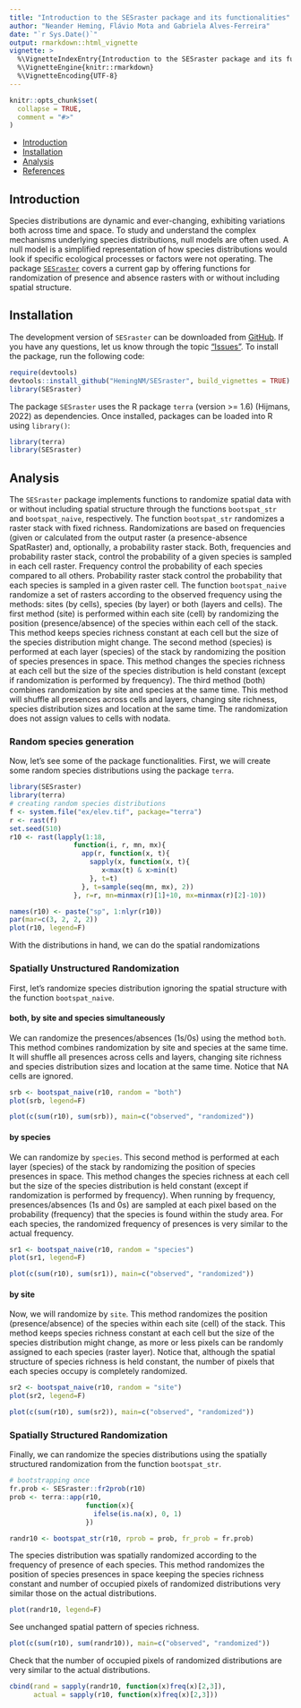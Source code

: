 ```yaml
---
title: "Introduction to the SESraster package and its functionalities"
author: "Neander Heming, Flávio Mota and Gabriela Alves-Ferreira"
date: "`r Sys.Date()`"
output: rmarkdown::html_vignette
vignette: >
  %\VignetteIndexEntry{Introduction to the SESraster package and its functionalities}
  %\VignetteEngine{knitr::rmarkdown}
  %\VignetteEncoding{UTF-8}
---
```


```r
knitr::opts_chunk$set(
  collapse = TRUE,
  comment = "#>"
)
```

-   [Introduction](#intro)
-   [Installation](#install)
-   [Analysis](#analysis)
-   [References](#references)

## Introduction {#intro}

Species distributions are dynamic and ever-changing, exhibiting variations both across time and space. To study and understand the complex mechanisms underlying species distributions, null models are often used. A null model is a simplified representation of how species distributions would look if specific ecological processes or factors were not operating. The package [`SESraster`](https://github.com/HemingNM/SESraster) covers a current gap by offering functions for randomization of presence and absence rasters with or without including spatial structure.

## Installation {#install}

The development version of `SESraster` can be downloaded from [GitHub](https://github.com/HemingNM/SESraster). If you have any questions, let us know through the topic ["Issues"](https://github.com/HemingNM/SESraster/issues). To install the package, run the following code:

```r
require(devtools)
devtools::install_github("HemingNM/SESraster", build_vignettes = TRUE)
library(SESraster)
```

The package `SESraster` uses the R package `terra` (version \>= 1.6) (Hijmans, 2022) as dependencies. Once installed, packages can be loaded into R using `library()`:

```r
library(terra)
library(SESraster)
```

## Analysis {#analysis}

The `SESraster` package implements functions to randomize spatial data with or without including spatial structure through the functions `bootspat_str` and `bootspat_naive`, respectively. The function `bootspat_str` randomizes a raster stack with fixed richness. Randomizations are based on frequencies (given or calculated from the output raster (a presence-absence SpatRaster) and, optionally, a probability raster stack. Both, frequencies and probability raster stack, control the probability of a given species is sampled in each cell raster. Frequency control the probability of each species compared to all others. Probability raster stack control the probability that each species is sampled in a given raster cell. The function `bootspat_naive` randomize a set of rasters according to the observed frequency using the methods: sites (by cells), species (by layer) or both (layers and cells). The first method (site) is performed within each site (cell) by randomizing the position (presence/absence) of the species within each cell of the stack. This method keeps species richness constant at each cell but the size of the species distribution might change. The second method (species) is performed at each layer (species) of the stack by randomizing the position of species presences in space. This method changes the species richness at each cell but the size of the species distribution is held constant (except if randomization is performed by frequency). The third method (both) combines randomization by site and species at the same time. This method will shuffle all presences across cells and layers, changing site richness, species distribution sizes and location at the same time. The randomization does not assign values to cells with nodata.

### Random species generation 
Now, let's see some of the package functionalities. First, we will create some random species distributions using the package `terra`.

```r
library(SESraster)
library(terra)
# creating random species distributions
f <- system.file("ex/elev.tif", package="terra")
r <- rast(f)
set.seed(510)
r10 <- rast(lapply(1:18,
                function(i, r, mn, mx){
                  app(r, function(x, t){
                    sapply(x, function(x, t){
                       x<max(t) & x>min(t)
                    }, t=t)
                  }, t=sample(seq(mn, mx), 2))
                }, r=r, mn=minmax(r)[1]+10, mx=minmax(r)[2]-10))

names(r10) <- paste("sp", 1:nlyr(r10))
par(mar=c(3, 2, 2, 2))
plot(r10, legend=F)
```

With the distributions in hand, we can do the spatial randomizations

### Spatially Unstructured Randomization
First, let's randomize species distribution ignoring the spatial structure with the function `bootspat_naive`. 

#### both, by site and species simultaneously
We can randomize the presences/absences (1s/0s) using the method `both`. This method combines randomization by site and species at the same time. It will shuffle all presences across cells and layers, changing site richness and species distribution sizes and location at the same time. Notice that NA cells are ignored.

```r
srb <- bootspat_naive(r10, random = "both")
plot(srb, legend=F)
```

```r
plot(c(sum(r10), sum(srb)), main=c("observed", "randomized"))
```


#### by species
We can randomize by `species`. This second method is performed at each layer (species) of the stack by randomizing the position of species presences in space. This method changes the species richness at each cell but the size of the species distribution is held constant (except if randomization is performed by frequency). When running by frequency, presences/absences (1s and 0s) are sampled at each pixel based on the probability (frequency) that the species is found within the study area. For each species, the randomized frequency of presences is very similar to the actual frequency.

```r
sr1 <- bootspat_naive(r10, random = "species")
plot(sr1, legend=F)
```

```r
plot(c(sum(r10), sum(sr1)), main=c("observed", "randomized"))
```


#### by site
Now, we will randomize by `site`. This method randomizes the position (presence/absence) of the species within each site (cell) of the stack. This method keeps species richness constant at each cell but the size of the species distribution might change, as more or less pixels can be randomly assigned to each species (raster layer). Notice that, although the spatial structure of species richness is held constant, the number of pixels that each species occupy is completely randomized. 

```r
sr2 <- bootspat_naive(r10, random = "site")
plot(sr2, legend=F)
```


```r
plot(c(sum(r10), sum(sr2)), main=c("observed", "randomized"))
```


### Spatially Structured Randomization
Finally, we can randomize the species distributions using the spatially structured randomization from the function `bootspat_str`.

```r
# bootstrapping once
fr.prob <- SESraster::fr2prob(r10)
prob <- terra::app(r10,
                   function(x){
                     ifelse(is.na(x), 0, 1)
                   })

randr10 <- bootspat_str(r10, rprob = prob, fr_prob = fr.prob)
```

The species distribution was spatially randomized according to the frequency of presence of each species. This method randomizes the position of species presences in space keeping the species richness constant and number of occupied pixels of randomized distributions very similar those on the actual distributions.

```r
plot(randr10, legend=F)
```

See unchanged spatial pattern of species richness.

```r
plot(c(sum(r10), sum(randr10)), main=c("observed", "randomized"))
```

Check that the number of occupied pixels of randomized distributions are very similar to the actual distributions.

```r
cbind(rand = sapply(randr10, function(x)freq(x)[2,3]),
      actual = sapply(r10, function(x)freq(x)[2,3]))
```

